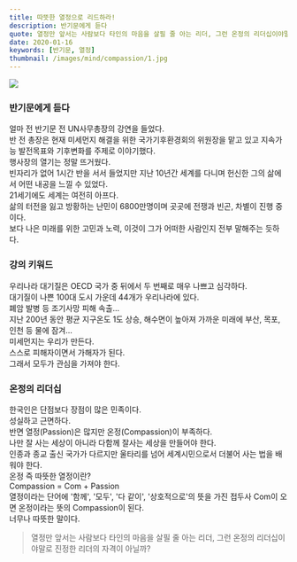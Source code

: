 ```yaml
---
title: 따뜻한 열정으로 리드하라!
description: 반기문에게 듣다 
quote: 열정만 앞서는 사람보다 타인의 마음을 살필 줄 아는 리더, 그런 온정의 리더십이야말로 진정한 리더의 자격이 아닐까?
date: 2020-01-16
keywords: [반기문, 열정]
thumbnail: /images/mind/compassion/1.jpg
---
```


![](/images/mind/compassion/1.jpg)

### 반기문에게 듣다
얼마 전 반기문 전 UN사무총장의 강연을 들었다.   
반 전 총장은 현재 미세먼지 해결을 위한 국가기후환경회의 위원장을 맡고 있고 지속가능 발전목표와 기후변화를 주제로 이야기했다.   
행사장의 열기는 정말 뜨거웠다.   
빈자리가 없어 1시간 반을 서서 들었지만 지난 10년간 세계를 다니며 헌신한 그의 삶에서 어떤 내공을 느낄 수 있었다.    
21세기에도 세계는 여전히 아프다.    
삶의 터전을 잃고 방황하는 난민이 6800만명이며 곳곳에 전쟁과 빈곤, 차별이 진행 중이다.    
보다 나은 미래를 위한 고민과 노력, 이것이 그가 어떠한 사람인지 전부 말해주는 듯하다. 

### 강의 키워드
우리나라 대기질은 OECD 국가 중 뒤에서 두 번째로 매우 나쁘고 심각하다.    
대기질이 나쁜 100대 도시 가운데 44개가 우리나라에 있다.    
폐암 발병 등 조기사망 피해 속출...   
지난 200년 동안 평균 지구온도 1도 상승, 해수면이 높아져 가까운 미래에 부산, 목포, 인천 등 물에 잠겨...    
미세먼지는 우리가 만든다.    
스스로 피해자이면서 가해자가 된다.    
그래서 모두가 관심을 가져야 한다.

### 온정의 리더십
한국인은 단점보다 장점이 많은 민족이다.    
성실하고 근면하다.    
반면 열정(Passion)은 많지만 온정(Compassion)이 부족하다.    
나만 잘 사는 세상이 아니라 다함께 잘사는 세상을 만들어야 한다.    
인종과 종교 출신 국가가 다르지만 울타리를 넘어 세계시민으로서 더불어 사는 법을 배워야 한다.    
온정 즉 따뜻한 열정이란?   
Compassion = Com + Passion   
열정이라는 단어에 '함께', '모두', '다 같이', '상호적으로'의 뜻을 가진 접두사 Com이 오면 온정이라는 뜻의 Compassion이 된다.    
너무나 따뜻한 말이다.

> 열정만 앞서는 사람보다 타인의 마음을 살필 줄 아는 리더, 그런 온정의 리더십이야말로 진정한 리더의 자격이 아닐까?